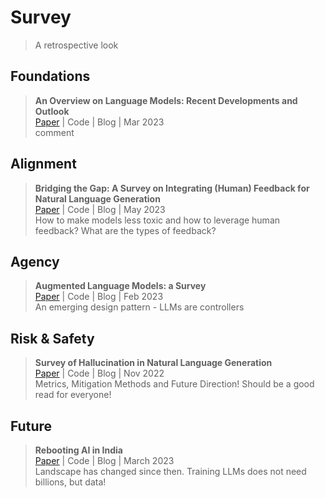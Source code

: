 # Survey
> A retrospective look

## Foundations
> **An Overview on Language Models: Recent Developments and Outlook **\
[Paper](https://arxiv.org/abs/2303.05759) | Code | Blog | Mar 2023 \
comment

## Alignment
> **Bridging the Gap: A Survey on Integrating (Human) Feedback for Natural Language Generation **\
[Paper](https://arxiv.org/abs/2305.00955) | Code | Blog | May 2023 \
How to make models less toxic and how to leverage human feedback? What are the types of feedback?

## Agency
> **Augmented Language Models: a Survey **\
[Paper]() | Code | Blog | Feb 2023 \
An emerging design pattern - LLMs are controllers

## Risk & Safety
> **Survey of Hallucination in Natural Language Generation **\
[Paper](https://arxiv.org/abs/2202.03629) | Code | Blog | Nov 2022 \
Metrics, Mitigation Methods and Future Direction! Should be a good read for everyone!

## Future
> **Rebooting AI in India **\
[Paper](https://static1.squarespace.com/static/618a55c4cb03246776b68559/t/640ffea3c6d2c40e5c0d9546/1678769837760/Rebooting+AI+in+India.pdf) | Code | Blog | March 2023 \
Landscape has changed since then. Training LLMs does not need billions, but data!